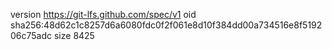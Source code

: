 version https://git-lfs.github.com/spec/v1
oid sha256:48d62c1c8257d6a6080fdc0f2f061e8d10f384dd00a734516e8f519206c75adc
size 8425
